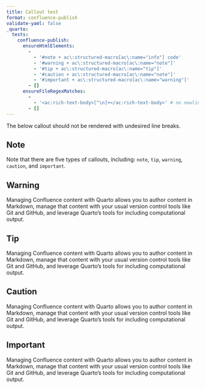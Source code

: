 ```yaml
---
title: Callout test
format: confluence-publish
validate-yaml: false
_quarto:
  tests:
    confluence-publish:
      ensureHtmlElements:
        - 
          - '#note + ac\:structured-macro[ac\:name="info"] code'
          - '#warning + ac\:structured-macro[ac\:name="note"]'
          - '#tip + ac\:structured-macro[ac\:name="tip"]'
          - '#caution + ac\:structured-macro[ac\:name="note"]'
          - '#important + ac\:structured-macro[ac\:name="warning"]'
        - []
      ensureFileRegexMatches:
        - 
          - '<ac:rich-text-body>[^\n]+</ac:rich-text-body>' # no newline created
        - []
---
```


The below callout should not be rendered with undesired line breaks.

## Note

::: {.callout-note}
Note that there are five types of callouts, including: `note`, `tip`, `warning`, `caution`, and `important`.
:::

## Warning 

::: {.callout-warning}
Managing Confluence content with Quarto allows you to author content in Markdown, manage that content with your usual version control tools like Git and GitHub, and leverage Quarto’s tools for including computational output.
:::

## Tip

::: {.callout-tip}
Managing Confluence content with Quarto allows you to author content in Markdown, manage that content with your usual version control tools like Git and GitHub, and leverage Quarto’s tools for including computational output.
:::

## Caution

::: {.callout-caution}
Managing Confluence content with Quarto allows you to author content in Markdown, manage that content with your usual version control tools like Git and GitHub, and leverage Quarto’s tools for including computational output.
:::

## Important

::: {.callout-important}
Managing Confluence content with Quarto allows you to author content in Markdown, manage that content with your usual version control tools like Git and GitHub, and leverage Quarto’s tools for including computational output.
:::